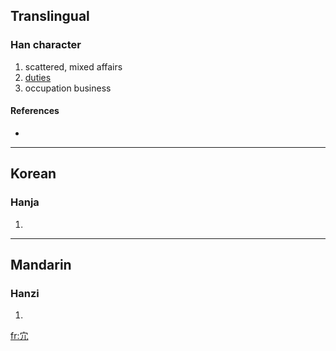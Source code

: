 {{see|冗}}
==Translingual==

===Han character===
{{Han char|rn=40|rad=宀|as=02|sn=5|four=|canj=十竹弓 (JHN), 十竹山 (JHU)}}

# scattered, mixed affairs
# [[duties]]
# occupation business

====References====
* {{Han ref|kx=0281.130|dkj=07056|dj=0551.130|hdz=20911.020|uh=5B82|ud=23426}}

----

==Korean==

===Hanja===
{{ko-hanja|hangeul=용|rv=yong|mr=yong}}

# {{defn|Korean}}

----

==Mandarin==

===Hanzi===
{{cmn-hanzi|pin=[[rǒng]] ([[rong3]]), [[t]] (tai), [[tuō]] ([[tuo1]])|wg=jung<sup>3</sup>, t'a<sup>i</sup>, t'o<sup>1</sup>}}

# {{defn|Mandarin}}

[[fr:宂]]